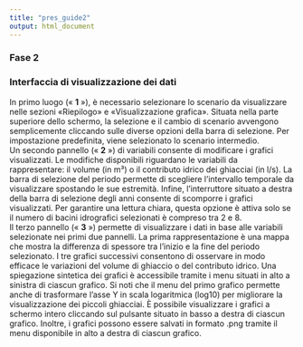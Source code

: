 ```yaml
---
title: "pres_guide2"
output: html_document
---
```


### **Fase 2** 

### Interfaccia di visualizzazione dei dati

In primo luogo (« **1** »), è necessario selezionare lo scenario da visualizzare nelle sezioni «Riepilogo» e «Visualizzazione grafica». Situata nella parte superiore dello schermo, la selezione e il cambio di scenario avvengono semplicemente cliccando sulle diverse opzioni della barra di selezione. Per impostazione predefinita, viene selezionato lo scenario intermedio.
<br> 
Un secondo pannello (« **2** ») di variabili consente di modificare i grafici visualizzati. Le modifiche disponibili riguardano le variabili da rappresentare: il volume (in m³) o il contributo idrico dei ghiacciai (in l/s). 
La barra di selezione del periodo permette di scegliere l'intervallo temporale da visualizzare spostando le sue estremità. Infine, l'interruttore situato a destra della barra di selezione degli anni consente di scomporre i grafici visualizzati. Per garantire una lettura chiara, questa opzione è attiva solo se il numero di bacini idrografici selezionati è compreso tra 2 e 8. 
<br> 
Il terzo pannello (« **3** ») permette di visualizzare i dati in base alle variabili selezionate nei primi due pannelli. La prima rappresentazione è una mappa che mostra la differenza di spessore tra l'inizio e la fine del periodo selezionato. I tre grafici successivi consentono di osservare in modo efficace le variazioni del volume di ghiaccio o del contributo idrico. Una spiegazione sintetica dei grafici è accessibile tramite i menu situati in alto a sinistra di ciascun grafico. Si noti che il menu del primo grafico permette anche di trasformare l'asse Y in scala logaritmica (log10) per migliorare la visualizzazione dei piccoli ghiacciai.
È possibile visualizzare i grafici a schermo intero cliccando sul pulsante situato in basso a destra di ciascun grafico. Inoltre, i grafici possono essere salvati in formato .png tramite il menu disponibile in alto a destra di ciascun grafico.